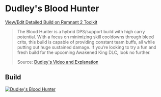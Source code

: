 
# Dudley's Blood Hunter

[View/Edit Detailed Build on Remnant 2 Toolkit](https://www.remnant2toolkit.com/builder?name=Dudley%27s+Blood+Hunter&archtype=aazlxe%2C67pme7&skill=jz6x2w%2C76554i&trait=vn3gsg%3B10%2Cv1uiyd%3B10%2Cosj7se%3B10%2Cpbak5a%3B10%2Cysp1wu%3B10%2Cwu3w8t%3B9%2Co6mx2t%3B10%2C6kxk5x%3B10%2Cykxzf1%3B5%2Cx9umnf%3B5%2Cwgzz0q%3B1&helm=88kdl6&torso=ioksvz&legs=pi4h8k&gloves=80xuqr&concoction=2jeq07&relic=thgp2z&amulet=6sqyf9&ring=v65mav%2Cleuefm%2Cukufrn%2Cpqd4vp&relicfragment=7c8uka%2C2bqp66%2Cdp184t&weapon=phh1xe%2Cgilcfn%2Cid5pbt&mutator=cvbjvd%2C9htayl%2C7eodps&mod=hr3g7o%2C2fjw9q%2Cd3q99g)

> The Blood Hunter is a hybrid DPS/support build with high carry potential. With a focus on minimizing skill cooldowns through bleed crits, this build is capable of providing constant team buffs, all while putting out huge sustained damage. If you’re looking to try a fun and fresh build for the upcoming Awakened King DLC, look no further.
>
> Source: [Dudley's Video and Explanation](https://www.youtube.com/watch?v=tAjNuIHd0C8)

## Build

[![Dudley's Blood Hunter](https://d2sqltdcj8czo5.cloudfront.net/featured-builds/dudleys_blood_hunter.png)](https://www.remnant2toolkit.com/builder?name=Dudley%27s+Blood+Hunter&archtype=aazlxe%2C67pme7&skill=jz6x2w%2C76554i&trait=vn3gsg%3B10%2Cv1uiyd%3B10%2Cosj7se%3B10%2Cpbak5a%3B10%2Cysp1wu%3B10%2Cwu3w8t%3B9%2Co6mx2t%3B10%2C6kxk5x%3B10%2Cykxzf1%3B5%2Cx9umnf%3B5%2Cwgzz0q%3B1&helm=88kdl6&torso=ioksvz&legs=pi4h8k&gloves=80xuqr&concoction=2jeq07&relic=thgp2z&amulet=6sqyf9&ring=v65mav%2Cleuefm%2Cukufrn%2Cpqd4vp&relicfragment=7c8uka%2C2bqp66%2Cdp184t&weapon=phh1xe%2Cgilcfn%2Cid5pbt&mutator=cvbjvd%2C9htayl%2C7eodps&mod=hr3g7o%2C2fjw9q%2Cd3q99g)
